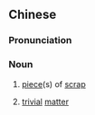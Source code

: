 ==Chinese==
{{zh-forms}}

===Pronunciation===
{{zh-pron
|m=suìliào,er=y
|c=seoi3 liu6-2
|cat=n
}}

===Noun===
{{zh-noun}}

# [[piece]](s) of [[scrap]]
# {{lb|zh|Cantonese}} [[trivial]] [[matter]]